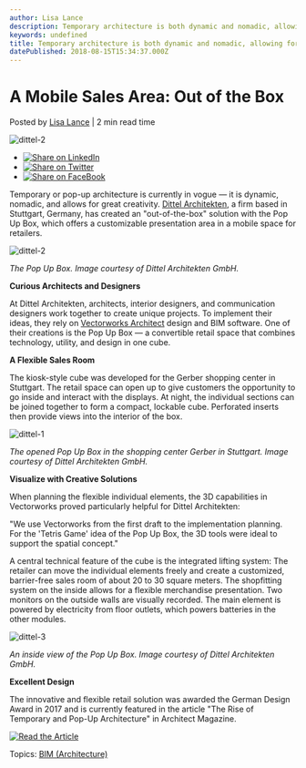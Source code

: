 ```yaml
---
author: Lisa Lance
description: Temporary architecture is both dynamic and nomadic, allowing for great design. Dittel Architekten has created an "out-of-the-box" solution: the Pop Up Box.
keywords: undefined
title: Temporary architecture is both dynamic and nomadic, allowing for great design. Dittel Architekten has created an "out-of-the-box" solution: the Pop Up Box. 
datePublished: 2018-08-15T15:34:37.000Z
---
```

  

# A Mobile Sales Area: Out of the Box

 Posted by [Lisa Lance](https://blog.vectorworks.net/author/lisalance) | 2 min read time 

![dittel-2](https://blog.vectorworks.net/hubfs/dittel-2.jpg) 

* [![Share on LinkedIn](https://2659751.fs1.hubspotusercontent-na1.net/hubfs/2659751/michaelDemo/share-LI.png)](http://www.linkedin.com/shareArticle?mini=true&url=https%3A%2F%2Fblog.vectorworks.net%2Fa-mobile-sales-area-out-of-the-box)
* [![Share on Twitter](https://2659751.fs1.hubspotusercontent-na1.net/hubfs/2659751/michaelDemo/share-TW.png)](https://www.twitter.com/share?text=A%20Mobile%20Sales%20Area:%20Out%20of%20the%20Box&url=https%3A%2F%2Fblog.vectorworks.net%2Fa-mobile-sales-area-out-of-the-box&via=PMGTweets)
* [![Share on FaceBook](https://2659751.fs1.hubspotusercontent-na1.net/hubfs/2659751/michaelDemo/share-FB.png)](https://www.facebook.com/sharer/sharer.php?u=https%3A%2F%2Fblog.vectorworks.net%2Fa-mobile-sales-area-out-of-the-box)

Temporary or pop-up architecture is currently in vogue — it is dynamic, nomadic, and allows for great creativity. [Dittel Architekten](https://di-a.de/en/), a firm based in Stuttgart, Germany, has created an "out-of-the-box" solution with the Pop Up Box, which offers a customizable presentation area in a mobile space for retailers.

![dittel-2](https://blog.vectorworks.net/hs-fs/hubfs/dittel-2.jpg?width=600&name=dittel-2.jpg)

_The Pop Up Box. Image courtesy of Dittel Architekten GmbH._

**Curious Architects and Designers**

At Dittel Architekten, architects, interior designers, and communication designers work together to create unique projects. To implement their ideas, they rely on [Vectorworks Architect](https://www.vectorworks.net/en/architect?utm%5Fcampaign=blog&utm%5Fsource=intext&utm%5Fmedium=planetvectorworks&utm%5Fcontent=DittelArch081518) design and BIM software. One of their creations is the Pop Up Box — a convertible retail space that combines technology, utility, and design in one cube.

**A Flexible Sales Room**

The kiosk-style cube was developed for the Gerber shopping center in Stuttgart. The retail space can open up to give customers the opportunity to go inside and interact with the displays. At night, the individual sections can be joined together to form a compact, lockable cube. Perforated inserts then provide views into the interior of the box.

![dittel-1](https://blog.vectorworks.net/hs-fs/hubfs/dittel-1.jpg?width=600&name=dittel-1.jpg)

_The opened Pop Up Box in the shopping center Gerber in Stuttgart._ 
 _Image courtesy of Dittel Architekten GmbH._

**Visualize with Creative Solutions**

When planning the flexible individual elements, the 3D capabilities in Vectorworks proved particularly helpful for Dittel Architekten:

"We use Vectorworks from the first draft to the implementation planning. For the 'Tetris Game' idea of the Pop Up Box, the 3D tools were ideal to support the spatial concept."

A central technical feature of the cube is the integrated lifting system: The retailer can move the individual elements freely and create a customized, barrier-free sales room of about 20 to 30 square meters. The shopfitting system on the inside allows for a flexible merchandise presentation. Two monitors on the outside walls are visually recorded. The main element is powered by electricity from floor outlets, which powers batteries in the other modules.

![dittel-3](https://blog.vectorworks.net/hs-fs/hubfs/dittel-3.jpg?width=600&name=dittel-3.jpg)

_An inside view of the Pop Up Box. Image courtesy of Dittel Architekten GmbH._

**Excellent Design**

The innovative and flexible retail solution was awarded the German Design Award in 2017 and is currently featured in the article "The Rise of Temporary and Pop-Up Architecture" in Architect Magazine.

[![Read the Article](https://no-cache.hubspot.com/cta/default/3018241/f1363627-703e-49d3-8388-89479b395b93.png)](https://cta-redirect.hubspot.com/cta/redirect/3018241/f1363627-703e-49d3-8388-89479b395b93) 

 Topics: [BIM (Architecture)](https://blog.vectorworks.net/topic/bim-architecture) 

  